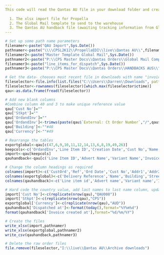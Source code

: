 ---
This code will read the Qantas AU file in your download folder and create 3 separate files.
  
  1. The xlsx import file for Propella
  2. The Global Mail template to send to the warehouse
  3. The Qantas AU handback file (awaiting tracking information from Global Mail)
---

```{r Namers}
# Set up some path name parameters
filenamer<-paste("QAU Import",Sys.Date())
pathnamer<-paste("\\\\CPSL2K12\\PropellaEDI\\live\\Qantas AU\\",filenamer,".xlsx")
filenamer2<-paste("Master Template Global Mail",Sys.Date())
pathnamer2<-paste("P:\\CPS Master Docs\\Qantas Orders\\Global Mail Completed\\",filenamer2,".xlsx")
filenamer3<-paste("line_items_for_dispatch",Sys.Date())
pathnamer3<-paste("P:\\CPS Master Docs\\Qantas Orders\\HANDBACKS AUS\\",filenamer3,".csv")
```

```{r Datagrab}
# Get the data- chooses most recent file in downloads with name "invoices_report"
fileselector<-file.info(list.files("C:\\Users\\Darren\\Downloads", pattern = "invoices_report", full.names = TRUE))
fileselector<-rownames(fileselector)[which.max(fileselector$ctime)]
qau<-as.data.frame(fread(fileselector))

# Add new blank columns
#Combine column 40 and 3 to make unique reference value
qau['Cust No']=""
qau['Stkpt']=""
qau['OrdandInv']=""
qau['OrdandInv']<-trimws(paste(qau$`External: Ct Order Number`,"/",qau$`Invoice #`))
qau['Building']<-""#48
qau['Currency']<-""#49

# Rearrange the tables
exportglobal<-qau[c(47,6,9,10,11,12,14,13,6,8,19,49,26)]
keepcols<-c('OrdandInv','Line Item ID','Creation Date','Cust No','Name','Address','City','State','Postcode','Phone','Email Address','Postage before shipping discount','Stkpt','Variant SKU','Quantity')
import<-qau[keepcols]
qauhandback<-qau[c('Line Item ID','Advert Name','Variant Name','Invoice #','Creation Date','Quantity','Tracking number','Tracking carrier','Dispatch Date','Note','External: Ct Order Number','External: Ct Order')]
```

```{r Renamecolumns}
# Change the column headings as required
colnames(import)<-c('CustOrd','Ref','Ord Date','Cust No','Addr1','Addr2','Addr3','City','Pcode','Phone','Email','Freight Value','Stkpt','Prod No','QTY')
colnames(exportglobal)<-c('Delivery Reference','Name','Building','Street Address','Suburb','State','PostCode','Country','Contact','Phone','Goods Desc','Currency','Value')
colnames(qauhandback)<-c('Line item id','Advert name','Variant name','Invoice id','Invoice created at','Quantity','Tracking number','Tracking carrier','Dispatched at','Note','Ct Order Number','Ct Order ID')
```

```{r Addhardcodevalues}
# Hard code the country value, add last names to last name column, update first name column
import['Cust No']<-c(replicate(nrow(qau),"QAU008"))
import['Stkpt']<-c(replicate(nrow(qau),"CPS"))
exportglobal['Currency']<-c(replicate(nrow(qau),"AUD"))
qauhandback['Dispatched at']<-format(today(),format="%Y%m%d")
format(qauhandback['Invoice created at'],format="%d/%m/%Y")
```

```{r Export}
# Create the files
write_xlsx(import,pathnamer)
write_xlsx(exportglobal,pathnamer2)
write_csv(qauhandback,pathnamer3)
```

```{r Archive files, include = FALSE}
# Delete the raw order files
file.remove(fileselector,"I:\\live\\Qantas AU\\Archive downloads")
```
